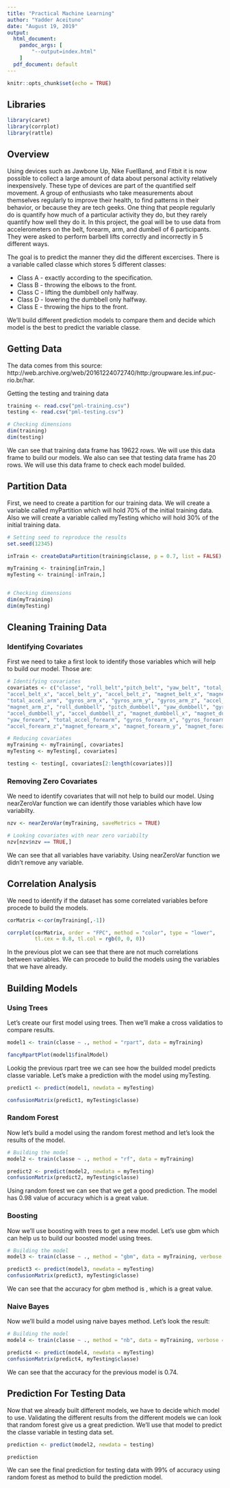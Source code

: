 ```yaml
---
title: "Practical Machine Learning"
author: "Yadder Aceituno"
date: "August 19, 2019"
output:
  html_document:
    pandoc_args: [
        "--output=index.html"
    ]
  pdf_document: default
---
```

```r
knitr::opts_chunk$set(echo = TRUE)
```

## Libraries

```r

library(caret)
library(corrplot)
library(rattle)

```

## Overview

Using devices such as Jawbone Up, Nike FuelBand, and Fitbit it is now possible to collect a large amount of data about personal activity relatively inexpensively. These type of devices are part of the quantified self movement. A group of enthusiasts who take measurements about themselves regularly to improve their health, to find patterns in their behavior, or because they are tech geeks. One thing that people regularly do is quantify how much of a particular activity they do, but they rarely quantify how well they do it. In this project, the goal will be to use data from accelerometers on the belt, forearm, arm, and dumbell of 6 participants. They were asked to perform barbell lifts correctly and incorrectly in 5 different ways.

The goal is to predict the manner they did the different excercises. There is a variable called classe which stores 5 different classes:

* Class A - exactly according to the specification.
* Class B - throwing the elbows to the front.
* Class C - lifting the dumbbell only halfway.
* Class D - lowering the dumbbell only halfway.
* Class E - throwing the hips to the front.

We'll build different prediction models to compare them and decide which model is the best to predict the variable classe.


## Getting Data

The data comes from this source: http://web.archive.org/web/20161224072740/http:/groupware.les.inf.puc-rio.br/har.

Getting the testing and training data


```r

training <- read.csv("pml-training.csv")
testing <- read.csv("pml-testing.csv")

# Checking dimensions
dim(training)
dim(testing)

```

We can see that training data frame has 19622 rows. We will use this data frame to build our models. 
We also can see that testing data frame has 20 rows. We will use this data frame to check each model builded.


## Partition Data

First, we need to create a partition for our training data. We will create a variable called myPartition which will hold 70% of the initial training data.
Also we will create a variable called myTesting whicho will hold 30% of the initial training data.

```r

# Setting seed to reproduce the results
set.seed(12345)

inTrain <- createDataPartition(training$classe, p = 0.7, list = FALSE) 

myTraining <- training[inTrain,]
myTesting <- training[-inTrain,]


# Checking dimensions
dim(myTraining)
dim(myTesting)

```

## Cleaning Training Data

### Identifying Covariates

First we need to take a first look to identify those variables which will help to build our model. Those are:

```r
# Identifying covariates
covariates <- c("classe", "roll_belt","pitch_belt", "yaw_belt", "total_accel_belt", "gyros_belt_x", "gyros_belt_y", "gyros_belt_z",
"accel_belt_x", "accel_belt_y", "accel_belt_z", "magnet_belt_x", "magnet_belt_y", "magnet_belt_z", "roll_arm", "pitch_arm", "yaw_arm",
"total_accel_arm", "gyros_arm_x", "gyros_arm_y", "gyros_arm_z", "accel_arm_x", "accel_arm_y", "accel_arm_z", "magnet_arm_x", "magnet_arm_y",
"magnet_arm_z", "roll_dumbbell", "pitch_dumbbell", "yaw_dumbbell", "gyros_dumbbell_x", "gyros_dumbbell_y", "gyros_dumbbell_z", "accel_dumbbell_x", 
"accel_dumbbell_y", "accel_dumbbell_z", "magnet_dumbbell_x", "magnet_dumbbell_y", "magnet_dumbbell_z", "roll_forearm", "pitch_forearm", 
"yaw_forearm", "total_accel_forearm", "gyros_forearm_x", "gyros_forearm_y", "gyros_forearm_z", "accel_forearm_x", "accel_forearm_y", 
"accel_forearm_z","magnet_forearm_x", "magnet_forearm_y", "magnet_forearm_z")

# Reducing covariates
myTraining <- myTraining[, covariates]
myTesting <- myTesting[, covariates]

testing <- testing[, covariates[2:length(covariates)]]

```


### Removing Zero Covariates

We need to identify covariates that will not help to build our model. Using nearZeroVar function we can identify those variables which have low variabilty.

```r

nzv <- nearZeroVar(myTraining, saveMetrics = TRUE)

# Looking covariates with near zero variabilty
nzv[nzv$nzv == TRUE,]
```

We can see that all variables have variabity. Using nearZeroVar function we didn't remove any variable.

## Correlation Analysis

We need to identify if the dataset has some correlated variables before procede to build the models.

```r

corMatrix <-cor(myTraining[,-1])

corrplot(corMatrix, order = "FPC", method = "color", type = "lower", 
         tl.cex = 0.8, tl.col = rgb(0, 0, 0))

```

In the previous plot we can see that there are not much correlations between variables. We can procede to build the models using the variables that we have already.


## Building Models

### Using Trees

Let's create our first model using trees. Then we'll make a cross validatios to compare results.

```r
model1 <- train(classe ~ ., method = "rpart", data = myTraining)

fancyRpartPlot(model1$finalModel)
```

Lookig the previous rpart tree we can see how the builded model predicts classe variable. Let's make a prediction with the model using myTesting.

```r
predict1 <- predict(model1, newdata = myTesting)

confusionMatrix(predict1, myTesting$classe)
```

### Random Forest

Now let's build a model using the random forest method and let's look the results of the model.

```r
# Building the model
model2 <- train(classe ~ ., method = "rf", data = myTraining)

predict2 <- predict(model2, newdata = myTesting)  
confusionMatrix(predict2, myTesting$classe)
```

Using random forest we can see that we get a good prediction. The model has 0.98 value of accuracy which is a great value.

### Boosting  
Now we'll use boosting with trees to get a new model. Let's use gbm which can help us to build our boosted model using trees.

```r
# Building the model
model3 <- train(classe ~ ., method = "gbm", data = myTraining, verbose = FALSE)

predict3 <- predict(model3, newdata = myTesting)  
confusionMatrix(predict3, myTesting$classe)
```

We can see that the accuracy for gbm method is , which is a great value. 

### Naive Bayes
Now we'll build a model using naive bayes method. Let's look the result:

```r
# Building the model
model4 <- train(classe ~ ., method = "nb", data = myTraining, verbose = FALSE)

predict4 <- predict(model4, newdata = myTesting)  
confusionMatrix(predict4, myTesting$classe)
```

We can see that the accuracy for the previous model is 0.74.

## Prediction For Testing Data

Now that we already built different models, we have to decide which model to use. Validating the different results from the different models we can look that random forest give us a great prediction. We'll use that model to predict the classe variable in testing data set.

```r

prediction <- predict(model2, newdata = testing)

prediction

```

We can see the final prediction for testing data with 99% of accuracy using random forest as method to build the prediction model. 
